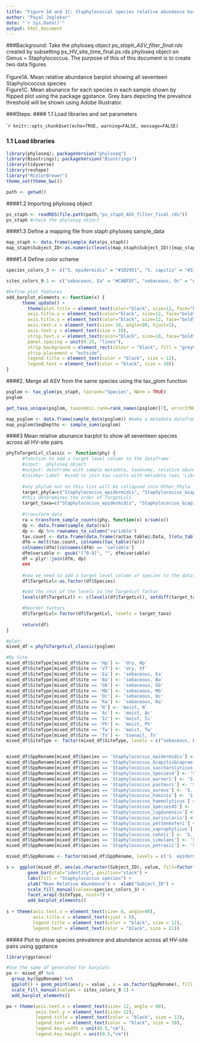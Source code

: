 ```yaml
---
title: "Figure 1A and 1C: Staphylococcal species relative abundance barplots and abundance-prevalence plot"
author: "Payal Joglekar"
date: "`r Sys.Date()`"
output: html_document
---
```


###Background:
Take the phyloseq object *ps_staph_ASV_filter_final.rds* created by subsetting ps_HV_site_time_final.ps.rds phyloseq object on Genus = Staphylococcus. 
The purpose of this of this document is to create two data figures <br />
<br />
Figure1A. Mean relative abundance barplot showing all seventeen Staphylococcus species <br />
Figure1C. Mean abunance for each species in each sample shown by flipped plot using the package ggstance. Grey bars depicting the prevalnce threshold will be shown using Adobe Illustrator.


###Steps:
#### 1.1 Load libraries and set parameters

````r
knitr::opts_chunk$set(echo=TRUE, warning=FALSE, message=FALSE)
```

### 1.1 Load libraries 
```r
library(phyloseq); packageVersion("phyloseq")
library(Biostrings); packageVersion("Biostrings")
library(tidyverse)
library(reshape)
library("RColorBrewer") 
theme_set(theme_bw())
```

```r
path <- getwd()
```

####1.2 Importing phyloseq object 
```r
ps_staph <- readRDS(file.path(path,"ps_staph_ASV_filter_final.rds"))
ps_staph #check the phyloseq object
```


####1.3  Define a mapping file from staph phyloseq sample_data
```r
map_staph <- data.frame(sample_data(ps_staph))
map_staph$Subject_ID<-as.numeric(levels(map_staph$Subject_ID))[map_staph$Subject_ID]
```

####1.4 Define color scheme
```r
species_colors_3 <- c("S. epidermidis" = "#1D2951", "S. capitis" = "#31afde", "S. hominis" = "#b1e1ae", "S. warneri" = "#ff9999", "S. haemolyticus"= "#056f00", "S. lugdunensis" = "#9e9d24", "S. saccharolyticus" = "#628df2" , "S. cohnii" = "#febf00", "S. auricularis" = "#ff8400", "S. saccharolyticus group" = "#6146ca", "S. aureus" = "#d30000", "S. pettenkoferi" = "#c35817", "S. petrasii" = "#c89369", "S. haemolyticus group" = "#60a130", "S. pasteuri"= "#de6f6f",  "S. saprophyticus" = "#fde403", "S. simulans" = "#592c4b") 

sites_colors_9.1 <- c("sebaceous, Ea" = "#CABFEF", "sebaceous, Oc" = "#D9E9F5", "sebaceous, Gb" = "#A6CCE9", "sebaceous, Ra" = "#53636F", "sebaceous, Ba" = "#CEF3EF", "sebaceous, Mb" = "#93E4DB", "moist, N" = "#98CBAC", "moist, Ac" = "#DFEFBF", "moist, Ic" = "#DBDB8D", "moist, Tw" = "#FDCF80", "moist, Ph" = "#FEE5BB", "toenail, Tn" = "#887960", "dry, Hp" = "#EDC0C0", "dry, Vf" = "#DE8C8C")

#Define plot features
add_barplot_elements <- function(x) {
      theme_update() +
        theme(plot.title = element_text(color="black", size=12, face="bold.italic"),
        axis.title.x = element_text(color="black", size=12, face="bold"),
        axis.title.y = element_text(color="black", size=12, face="bold"),
        axis.text.x = element_text(size= 10, angle=90, hjust=1),
        axis.text.y = element_text(size = 10),
        strip.text.x = element_text(color="black", size=10, face="bold"),
        panel.spacing = unit(0.25, "lines"),
        strip.background = element_rect(colour = "black", fill = "grey90"),
        strip.placement = "outside",
        legend.title = element_text(color = "black", size = 12),
        legend.text = element_text(color = "black", size = 10)) 
}

```


####2. Merge all ASV from the same species using the tax_glom function
```r
psglom <- tax_glom(ps_staph, taxrank="Species", NArm = TRUE)
psglom

get_taxa_unique(psglom, taxonomic.rank=rank_names(psglom)[7], errorIfNULL=TRUE)

map_psglom <- data.frame(sample_data(psglom)) #make a metadata dataframe
map_psglom$SeqDepths <- sample_sums(psglom)
```


####3 Mean relative abunance barplot to show all seventeen species across all HV-site pairs

```r
phyToTargetLvl_classic <- function(phy) {
      #function to add a target level column to the dataframe
      #input:  phyloseq object
      #output: dataframe with sample metadata, taxonomy, relative abundance
      #joinby='Label' #used to join tax counts with metadata (was 'LibraryID')
  
      #any phylum not on this list will be collapsed into Other_Phyla
      target_phyla=c("Staphylococcus_epidermidis", "Staphylococcus_&capitis&caprae", "Staphylococcus_hominis", "Staphylococcus_aureus", "Staphylococcus_warneri", "Staphylococcus_pettenkoferi", "Staphylococcus_auricularis", "Staphylococcus_saccharolyticus", "Staphylococcus_Species4", "Staphylococcus_cohnii", "Staphylococcus_haemolyticus", "Staphylococcus_lugdunensis", "Staphylococcus_Species45", "Staphylococcus_simulans", "Staphylococcus_saprophyticus", "Staphylococcus_petrasii", "Staphylococcus_pasteuri")
      #this deteremines the order of TargetLvls
      target_taxa=c("Staphylococcus_epidermidis", "Staphylococcus_&capitis&caprae", "Staphylococcus_hominis", "Staphylococcus_aureus", "Staphylococcus_warneri", "Staphylococcus_pettenkoferi", "Staphylococcus_auricularis", "Staphylococcus_saccharolyticus", "Staphylococcus_Species4", "Staphylococcus_cohnii", "Staphylococcus_haemolyticus", "Staphylococcus_lugdunensis", "Staphylococcus_Species45", "Staphylococcus_simulans", "Staphylococcus_saprophyticus", "Staphylococcus_petrasii", "Staphylococcus_pasteuri")
      
      #transform data
      ra = transform_sample_counts(phy, function(x) x/sum(x))
      dp <- data.frame(sample_data(ra))
      dp <- dp %>% rownames_to_column("variable")
      tax.count <- data.frame(data.frame(ra@tax_table@.Data, t(otu_table(ra))))
      dfm = melt(tax.count, colnames(tax_table(ra))) 
      colnames(dfm)[colnames(dfm) == 'variable'] 
      dfm$variable <- gsub("[^0-9]", "", dfm$variable)
      df = plyr::join(dfm, dp) 
      ###
      
      #now we need to add a target level column of species to the dataframe
      df$TargetLvl<-as.factor(df$Species)

      #add the rest of the levels to the TargetLvl factor
      levels(df$TargetLvl) <- c(levels(df$TargetLvl), setdiff(target_taxa,target_phyla))

      #Reorder factors
      df$TargetLvl<-factor(df$TargetLvl, levels = target_taxa)
      
      return(df)
}

#plot:
mixed_df = phyToTargetLvl_classic(psglom)

#By Site
mixed_df$SiteType[mixed_df$Site == 'Hp'] <- 'dry, Hp'
mixed_df$SiteType[mixed_df$Site == 'Vf'] <- 'dry, Vf'
mixed_df$SiteType[mixed_df$Site == 'Ea'] <- 'sebaceous, Ea'
mixed_df$SiteType[mixed_df$Site == 'Ba'] <- 'sebaceous, Ba'
mixed_df$SiteType[mixed_df$Site == 'Gb'] <- 'sebaceous, Gb'
mixed_df$SiteType[mixed_df$Site == 'Mb'] <- 'sebaceous, Mb'
mixed_df$SiteType[mixed_df$Site == 'Oc'] <- 'sebaceous, Oc'
mixed_df$SiteType[mixed_df$Site == 'Ra'] <- 'sebaceous, Ra'
mixed_df$SiteType[mixed_df$Site == 'N'] <- 'moist, N'
mixed_df$SiteType[mixed_df$Site == 'Ac'] <- 'moist, Ac'
mixed_df$SiteType[mixed_df$Site == 'Ic'] <- 'moist, Ic'
mixed_df$SiteType[mixed_df$Site == 'Ph'] <- 'moist, Ph'
mixed_df$SiteType[mixed_df$Site == 'Tw'] <- 'moist, Tw'
mixed_df$SiteType[mixed_df$Site == 'Tn'] <- 'toenail, Tn'
mixed_df$SiteType <- factor(mixed_df$SiteType, levels = c("sebaceous, Ea", "sebaceous, Oc", "sebaceous, Gb", "sebaceous, Ra",  "sebaceous, Ba", "sebaceous, Mb", "moist, N",  "moist, Ac", "moist, Ic", "moist, Tw", "moist, Ph" , "toenail, Tn", "dry, Hp", "dry, Vf"))


mixed_df$SppRename[mixed_df$Species == 'Staphylococcus_epidermidis'] <- 'S. epidermidis'
mixed_df$SppRename[mixed_df$Species == 'Staphylococcus_&capitis&caprae'] <- 'S. capitis'
mixed_df$SppRename[mixed_df$Species == 'Staphylococcus_saccharolyticus'] <- 'S. saccharolyticus'
mixed_df$SppRename[mixed_df$Species == 'Staphylococcus_Species4'] <- 'S. saccharolyticus group'
mixed_df$SppRename[mixed_df$Species == 'Staphylococcus_warneri'] <- 'S. warneri'
mixed_df$SppRename[mixed_df$Species == 'Staphylococcus_pasteuri'] <- 'S. pasteuri'
mixed_df$SppRename[mixed_df$Species == 'Staphylococcus_aureus'] <- 'S. aureus'
mixed_df$SppRename[mixed_df$Species == 'Staphylococcus_hominis'] <- 'S. hominis'
mixed_df$SppRename[mixed_df$Species == 'Staphylococcus_haemolyticus'] <- 'S. haemolyticus'
mixed_df$SppRename[mixed_df$Species == 'Staphylococcus_Species45'] <- 'S. haemolyticus group'
mixed_df$SppRename[mixed_df$Species == 'Staphylococcus_lugdunensis'] <- 'S. lugdunensis'
mixed_df$SppRename[mixed_df$Species == 'Staphylococcus_auricularis'] <- 'S. auricularis'
mixed_df$SppRename[mixed_df$Species == 'Staphylococcus_pettenkoferi'] <- 'S. pettenkoferi'
mixed_df$SppRename[mixed_df$Species == 'Staphylococcus_saprophyticus'] <- 'S. saprophyticus'
mixed_df$SppRename[mixed_df$Species == 'Staphylococcus_cohnii'] <- 'S. cohnii'
mixed_df$SppRename[mixed_df$Species == 'Staphylococcus_simulans'] <- 'S. simulans'
mixed_df$SppRename[mixed_df$Species == 'Staphylococcus_petrasii'] <- 'S. petrasii'

mixed_df$SppRename <- factor(mixed_df$SppRename, levels = c('S. epidermidis','S. capitis', 'S. hominis', 'S. warneri', 'S. lugdunensis', 'S. haemolyticus', 'S. auricularis', 'S. cohnii', 'S. pettenkoferi', 'S. aureus',  'S. saccharolyticus', 'S. saccharolyticus group', 'S. saprophyticus', 'S. simulans', 'S. pasteuri', 'S. haemolyticus group', 'S. petrasii'))

s =  ggplot(mixed_df, aes(as.character(Subject_ID), value, fill=factor(SppRename))) +
        geom_bar(stat="identity", position="stack") +
        labs(fill = "Staphylococcus species") +
        ylab("Mean Relative Abundance") +  xlab("Subject_ID") +
        scale_fill_manual(values=species_colors_3) + 
        facet_wrap(~SiteType, ncol=7) +
        add_barplot_elements()
        
s + theme(axis.text.x = element_text(size= 6, angle=90),
          axis.title.x = element_text(vjust = 6),
          legend.title = element_text(color = "black", size = 12),
          legend.text = element_text(color = "black", size = 11)) 
```


####4 Plot to show species prevalence and abundance across all HV-site pairs using ggstance
```r

library(ggstance)

#Use the same df generated for barplots
pa <- mixed_df %>% 
  group_by(SppRename) %>%
  ggplot() + geom_point(aes(y = value , x = as.factor(SppRename), fill = SiteType), colour="black", pch=21,size = 1, position = position_dodge(width = 0.8)) +
  scale_fill_manual(values = sites_colors_9.1) +
  add_barplot_elements()

pa + theme(axis.text.x = element_text(size= 12, angle = 90),
           axis.text.y = element_text(size= 12),
           legend.title = element_text(color = "black", size = 12),
           legend.text = element_text(color = "black", size = 10), 
           legend.key.width = unit(0.5,"cm"), 
           legend.key.height = unit(0.5,"cm"))
```



